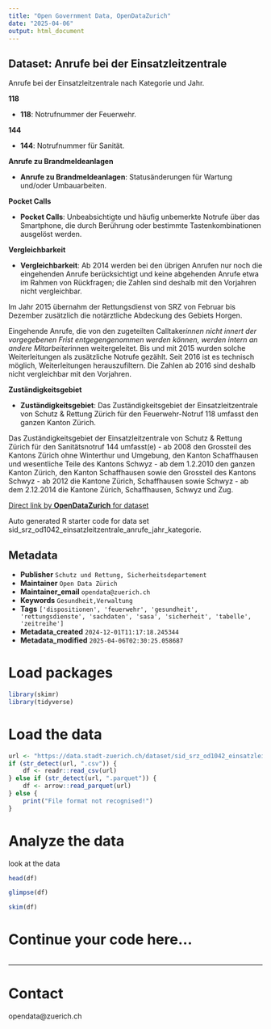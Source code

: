 ```yaml
---
title: "Open Government Data, OpenDataZurich"
date: "2025-04-06"
output: html_document
---
```


## Dataset: Anrufe bei der Einsatzleitzentrale

Anrufe bei der Einsatzleitzentrale nach Kategorie und Jahr.

**118**

- **118**: 
Notrufnummer der Feuerwehr.
 

[]()

**144**

- **144**: 
Notrufnummer für Sanität.

[]()

**Anrufe zu Brandmeldeanlagen**

- **Anrufe zu Brandmeldeanlagen**: 
Statusänderungen für Wartung und/oder Umbauarbeiten.

[]()

**Pocket Calls**

- **Pocket Calls**: 
Unbeabsichtigte und häufig unbemerkte Notrufe über das Smartphone, die durch Berührung oder bestimmte Tastenkombinationen ausgelöst werden.

[]()

**Vergleichbarkeit**

- **Vergleichbarkeit**: 
Ab 2014 werden bei den übrigen Anrufen nur noch die eingehenden Anrufe berücksichtigt und keine abgehenden Anrufe etwa im Rahmen von Rückfragen; die Zahlen sind deshalb mit den Vorjahren nicht vergleichbar. 

Im Jahr 2015 übernahm der Rettungsdienst von SRZ von Februar bis Dezember zusätzlich die notärztliche Abdeckung des Gebiets Horgen. 

Eingehende Anrufe, die von den zugeteilten Calltaker*innen nicht innert der vorgegebenen Frist entgegengenommen werden können, werden intern an andere Mitarbeiter*innen weitergeleitet. Bis und mit 2015 wurden solche Weiterleitungen als zusätzliche Notrufe gezählt. Seit 2016 ist es technisch möglich, Weiterleitungen herauszufiltern. Die Zahlen ab 2016 sind deshalb nicht vergleichbar mit den Vorjahren.


[]()

**Zuständigkeitsgebiet**

- **Zuständigkeitsgebiet**: 
Das Zuständigkeitsgebiet der Einsatzleitzentrale von Schutz & Rettung Zürich für den Feuerwehr-Notruf 118 umfasst den ganzen Kanton Zürich.

Das Zuständigkeitsgebiet der Einsatzleitzentrale von Schutz & Rettung Zürich für den Sanitätsnotruf 144 umfasst(e) 
- ab 2008 den Grossteil des Kantons Zürich ohne Winterthur und Umgebung, den Kanton Schaffhausen und wesentliche Teile des Kantons Schwyz
- ab dem 1.2.2010 den ganzen Kanton Zürich, den Kanton Schaffhausen sowie den Grossteil des Kantons Schwyz
- ab 2012 die Kantone Zürich, Schaffhausen sowie Schwyz
- ab dem 2.12.2014 die Kantone Zürich, Schaffhausen, Schwyz und Zug.


[]()



[Direct link by **OpenDataZurich** for dataset](https://data.stadt-zuerich.ch/dataset/sid_srz_od1042_einsatzleitzentrale_anrufe_jahr_kategorie)

Auto generated R starter code for data set sid_srz_od1042_einsatzleitzentrale_anrufe_jahr_kategorie.

## Metadata

- **Publisher** `Schutz und Rettung, Sicherheitsdepartement`
- **Maintainer** `Open Data Zürich`
- **Maintainer_email** `opendata@zuerich.ch`
- **Keywords** `Ge­sund­heit,Ver­walt­ung`
- **Tags** `['dispositionen', 'feuerwehr', 'gesundheit', 'rettungsdienste', 'sachdaten', 'sasa', 'sicherheit', 'tabelle', 'zeitreihe']`
- **Metadata_created** `2024-12-01T11:17:18.245344`
- **Metadata_modified** `2025-04-06T02:30:25.058687`


# Load packages

```r
library(skimr)
library(tidyverse)
```

# Load the data

```r
url <- "https://data.stadt-zuerich.ch/dataset/sid_srz_od1042_einsatzleitzentrale_anrufe_jahr_kategorie/download/GES104OD1042.csv"
if (str_detect(url, ".csv")) {
    df <- readr::read_csv(url)
} else if (str_detect(url, ".parquet")) {
    df <- arrow::read_parquet(url)
} else {
    print("File format not recognised!")
}
```

# Analyze the data

look at the data
```r
head(df)
```

```r
glimpse(df)
```

```r
skim(df)
```

# Continue your code here...

```r

```

------------------------------------------------------------------------

# Contact

opendata@zuerich.ch
